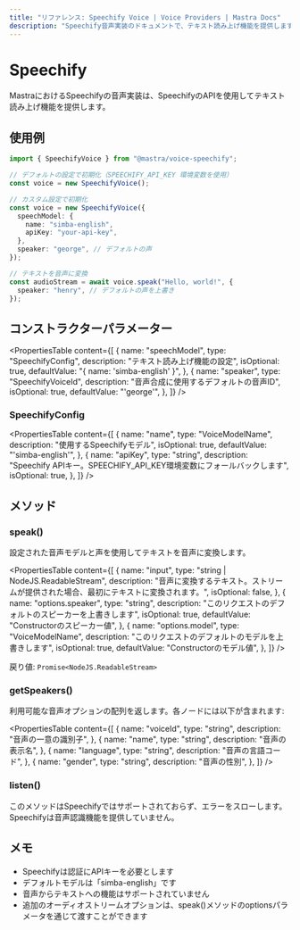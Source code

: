 ```yaml
---
title: "リファレンス: Speechify Voice | Voice Providers | Mastra Docs"
description: "Speechify音声実装のドキュメントで、テキスト読み上げ機能を提供します。"
---
```


# Speechify

MastraにおけるSpeechifyの音声実装は、SpeechifyのAPIを使用してテキスト読み上げ機能を提供します。

## 使用例

```typescript
import { SpeechifyVoice } from "@mastra/voice-speechify";

// デフォルトの設定で初期化（SPEECHIFY_API_KEY 環境変数を使用）
const voice = new SpeechifyVoice();

// カスタム設定で初期化
const voice = new SpeechifyVoice({
  speechModel: {
    name: "simba-english",
    apiKey: "your-api-key",
  },
  speaker: "george", // デフォルトの声
});

// テキストを音声に変換
const audioStream = await voice.speak("Hello, world!", {
  speaker: "henry", // デフォルトの声を上書き
});
```

## コンストラクターパラメーター

<PropertiesTable
  content={[
    {
      name: "speechModel",
      type: "SpeechifyConfig",
      description: "テキスト読み上げ機能の設定",
      isOptional: true,
      defaultValue: "{ name: 'simba-english' }",
    },
    {
      name: "speaker",
      type: "SpeechifyVoiceId",
      description: "音声合成に使用するデフォルトの音声ID",
      isOptional: true,
      defaultValue: "'george'",
    },
  ]}
/>

### SpeechifyConfig

<PropertiesTable
  content={[
    {
      name: "name",
      type: "VoiceModelName",
      description: "使用するSpeechifyモデル",
      isOptional: true,
      defaultValue: "'simba-english'",
    },
    {
      name: "apiKey",
      type: "string",
      description:
        "Speechify APIキー。SPEECHIFY_API_KEY環境変数にフォールバックします",
      isOptional: true,
    },
  ]}
/>

## メソッド

### speak()

設定された音声モデルと声を使用してテキストを音声に変換します。

<PropertiesTable
  content={[
    {
      name: "input",
      type: "string | NodeJS.ReadableStream",
      description:
        "音声に変換するテキスト。ストリームが提供された場合、最初にテキストに変換されます。",
      isOptional: false,
    },
    {
      name: "options.speaker",
      type: "string",
      description: "このリクエストのデフォルトのスピーカーを上書きします",
      isOptional: true,
      defaultValue: "Constructorのスピーカー値",
    },
    {
      name: "options.model",
      type: "VoiceModelName",
      description: "このリクエストのデフォルトのモデルを上書きします",
      isOptional: true,
      defaultValue: "Constructorのモデル値",
    },
  ]}
/>

戻り値: `Promise<NodeJS.ReadableStream>`

### getSpeakers()

利用可能な音声オプションの配列を返します。各ノードには以下が含まれます:

<PropertiesTable
  content={[
    {
      name: "voiceId",
      type: "string",
      description: "音声の一意の識別子",
    },
    {
      name: "name",
      type: "string",
      description: "音声の表示名",
    },
    {
      name: "language",
      type: "string",
      description: "音声の言語コード",
    },
    {
      name: "gender",
      type: "string",
      description: "音声の性別",
    },
  ]}
/>

### listen()

このメソッドはSpeechifyではサポートされておらず、エラーをスローします。Speechifyは音声認識機能を提供していません。

## メモ

- Speechifyは認証にAPIキーを必要とします
- デフォルトモデルは「simba-english」です
- 音声からテキストへの機能はサポートされていません
- 追加のオーディオストリームオプションは、speak()メソッドのoptionsパラメータを通じて渡すことができます
